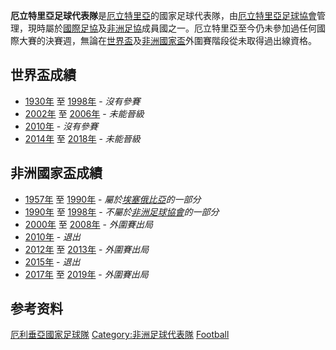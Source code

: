 {{Infobox National football team 
| Name               = 厄立特里亞
| Badge              = Flag of Eritrea.svg|
| Nickname           = 紅海駱駝<ref name="standard-zimbabwe">{{Cite web |url=http://www.standardmedia.co.ke/InsidePage.php?id=1144029449&cid=38& |title=Zimbabwe held 0–0 by Eritrea |last=Pilipili |first=Oscar |date=12 December 2009 |work=The Standard |accessdate=15 December 2009 |location=Nairobi |archive-date=2012-03-14 |archive-url=https://web.archive.org/web/20120314134254/http://www.standardmedia.co.ke/InsidePage.php?id=1144029449&cid=38& |dead-url=no }}</ref>(ኣግማል ቀይሕ ባሕሪ)
| Association        = [[厄立特里亞足球協會|厄立特里亞足球協會]] 
| Sub-confederation  = [[東及中非洲足球協會議會|東及中非洲足球協會議會 (CECAFA)]] <br> (East & Central Africa)
| Confederation      = [[非洲足球協會|非洲足球協會]]
| Coach              = {{link-en|阿萊姆塞格·埃弗雷姆|Alemseged Efrem}}
| Captain            = {{link-en|海諾克·戈托姆|Henok Goitom}}
| Most caps          = {{link-en|納內爾·梅斯芬·澤魯|Natnael Mesfun Zeru}} (8)
| Top scorer         = {{link-en|費納·西克里姆|Fena Sikerim}} (2)
| Home Stadium       = {{link-en|西塞羅體育場|Cicero Stadium}} 
| FIFA Trigramme     = ERI
| FIFA Rank          = {{FIFA World Rankings|ERI}}
| FIFA max           = 121 
| FIFA max date      = 2007年8月 
| FIFA min           = 207
| FIFA min date      = 2018年4月至5月、2019年9月19日開始算起 
| Elo Rank           = {{World Football Elo Ratings|Eritrea}}
| Elo max            = 140 
| Elo max date       = 1992年
| Elo min            = 185 
| Elo min date       = 2018年、2019年9月 
 
<!-- Home Kit -->
| pattern_la1   = _carolinaborder
| pattern_b1    = _redwhitevertical2
| pattern_ra1   = _carolinaborder
| pattern_sh1   = _redsides
| pattern_so1   = 
| leftarm1       = FFFFFF
| body1          = FFFFFF
| rightarm1      = FFFFFF
| shorts1        = FFFFFF
| socks1         = 89CFF0
<!-- Away Kit -->
| pattern_la2   = _carolinaborder
| pattern_b2    = _redwhitevertical2
| pattern_ra2   = _carolinaborder
| pattern_sh2   = _redsides
| pattern_so2   = 
| leftarm2       = 89CFF0
| body2          = 89CFF0
| rightarm2      = 89CFF0
| shorts2        = 89CFF0
| socks2         = FFFFFF

| First game         = {{fb|SUD}} 1–1 厄利垂亞 {{flagicon|ERI}} <br> ([[喀土木|喀土木]]; 1992年6月26日)
| Largest win        = {{flagicon|ERI}} 厄利垂亞 3–1 {{fb-rt|SOM}} <br> ([[肯亞|肯亞]][[奈洛比|奈洛比]]; 2009年12月5日)
| Largest loss       = {{fb|GHA}} 5–0 厄利垂亞 {{flagicon|ERI}} <br> ([[塞內加爾|塞內加爾]][[達卡|達卡]]; 1999年2月28日) <br> {{fb|ANG}} 6–1 厄利垂亞 {{flagicon|ERI}} <br> ([[安哥拉|安哥拉]][[羅安達|羅安達]]; 2007年3月25日)
}}

'''厄立特里亞足球代表隊'''是[[厄立特里亞|厄立特里亞]]的國家足球代表隊，由[[厄立特里亞足球協會|厄立特里亞足球協會]]管理，現時屬於[[國際足協|國際足協]]及[[非洲足協|非洲足協]]成員國之一。厄立特里亞至今仍未參加過任何國際大賽的決賽週，無論在[[世界盃足球賽|世界盃]]及[[非洲國家盃|非洲國家盃]]外圍賽階段從未取得過出線資格。

== 世界盃成績 ==
* [[1930年世界盃足球賽|1930年]] 至 [[1998年世界盃足球賽|1998年]] - ''沒有參賽''
* [[2002年世界盃足球賽|2002年]] 至 [[2006年世界盃足球賽|2006年]] - ''未能晉級''
* [[2010年世界盃足球賽|2010年]] - ''沒有參賽''
* [[2014年世界盃足球賽|2014年]] 至 [[2018年世界盃足球賽|2018年]] - ''未能晉級''

== 非洲國家盃成績 ==
* [[1957年非洲國家盃|1957年]] 至 [[1990年非洲國家盃|1990年]] - ''屬於[[埃塞俄比亞國家足球隊|埃塞俄比亞]]的一部分''
* [[1990年非洲國家盃|1990年]] 至 [[1998年非洲國家盃|1998年]] - ''不屬於[[非洲足球協會|非洲足球協會]]的一部分''
* [[2000年非洲國家盃|2000年]] 至 [[2008年非洲國家盃|2008年]] - ''外圍賽出局''
* [[2010年非洲国家盃|2010年]] - ''退出''
* [[2012年非洲國家盃|2012年]] 至 [[2013年非洲國家盃|2013年]] - ''外圍賽出局''
* [[2015年非洲国家盃|2015年]] - ''退出''
* [[2017年非洲國家盃|2017年]] 至 [[2019年非洲國家盃|2019年]] - ''外圍賽出局''


==参考资料==
{{Reflist}}

{{CAF teams}}
{{國際足球}}



{{DEFAULTSORT:Eritrea National Football Team}}
[[Category:厄利垂亞國家足球隊|]]
[[Category:非洲足球代表隊|Category:非洲足球代表隊]]
[[Category:厄利垂亞體育國家隊|Football]]